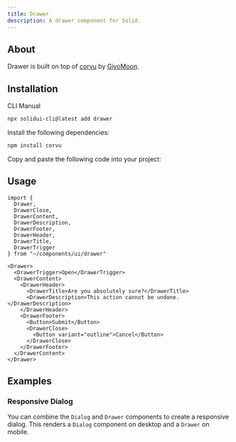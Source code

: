 ```yaml
---
title: Drawer
description: A drawer component for Solid.
---
```


<ComponentPreview name="drawer-demo" />

## About

Drawer is built on top of [corvu](https://corvu.dev/) by [GiyoMoon](https://github.com/GiyoMoon).

## Installation

<Tabs defaultValue="cli">

<TabsList>
  <TabsTrigger value="cli">CLI</TabsTrigger>
  <TabsTrigger value="manual">Manual</TabsTrigger>
</TabsList>

<TabsContent value="cli">

```bash
npx solidui-cli@latest add drawer
```

</TabsContent>

<TabsContent value="manual">
<Steps>

<Step>Install the following dependencies: </Step>

```bash
npm install corvu
```

<Step>Copy and paste the following code into your project: </Step>

<ComponentSource name="drawer" />

</Steps>
</TabsContent>

</Tabs>

## Usage

```tsx
import {
  Drawer,
  DrawerClose,
  DrawerContent,
  DrawerDescription,
  DrawerFooter,
  DrawerHeader,
  DrawerTitle,
  DrawerTrigger
} from "~/components/ui/drawer"
```

```tsx
<Drawer>
  <DrawerTrigger>Open</DrawerTrigger>
  <DrawerContent>
    <DrawerHeader>
      <DrawerTitle>Are you absolutely sure?</DrawerTitle>
      <DrawerDescription>This action cannot be undone.</DrawerDescription>
    </DrawerHeader>
    <DrawerFooter>
      <Button>Submit</Button>
      <DrawerClose>
        <Button variant="outline">Cancel</Button>
      </DrawerClose>
    </DrawerFooter>
  </DrawerContent>
</Drawer>
```

## Examples

### Responsive Dialog

You can combine the `Dialog` and `Drawer` components to create a responsive dialog. This renders a `Dialog` component on desktop and a `Drawer` on mobile.

<ComponentPreview name="drawer-dialog" />
